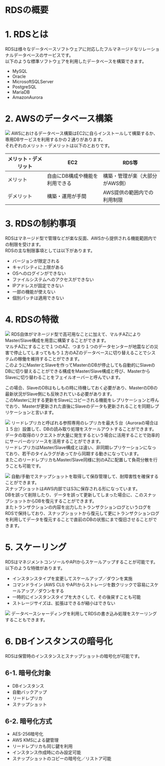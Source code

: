 # RDSの概要
# 1. RDSとは
RDSは様々なデータベースソフトウェアに対応したフルマネージドなリレーショナルデータベースのサービスです。  
以下のような標準ソフトウェアを利用したデータベースを構築できます。
- MySQL
- Oracle
- MicrosoftSQLServer
- PostgreSQL
- MariaDB
- AmazonAurora
# 2. AWSのデータベース構築
![](../../aws_cp_rds_overview_building_database.png)
AWSにおけるデータベース構築はEC2に自らインストールして構築するか、専用DBサービスを利用するかの２通りがあります。  
それぞれのメリット・デメリットは以下のとおりです。

| メリット・デメリット | EC2 | RDS等 |
|-------|-------|-------|
| メリット | 自由にDB構成や機能を利用できる | 構築・管理が楽（大部分がAWS側） |
| デメリット | 構築・運用が手間 | AWS提供の範囲内での利用制限 |
# 3. RDSの制約事項
RDSはマネージド型で管理などが楽な反面、AWSから提供される機能範囲内での制限を受けます。  
RDSの主な制限事項としては以下があります。
- バージョンが限定される
- キャパシティに上限がある
- OSへのログインができない
- ファイルシステムへのアクセスができない
- IPアドレスが固定できない
- 一部の機能が使えない
- 個別パッチは適用できない
# 4. RDSの特徴
![](../../aws_cp_rds_overview_feature_1.png)
RDS自体がマネージド型で高可用なことに加えて、マルチAZによりMaster/Slave構成を用意に構築することができます。  
マルチAZにすることで１つのAZ、つまり１つのデータセンターが地震などの災害で停止してしまってももう１方のAZのデータベースに切り替えることでシステムの稼働を維持することができます。  
このようにMasterとSlaveを作ってMasterのDBが停止しても自動的にSlaveのDBに切り替えることができる構成をMaster/Slave構成と呼び、MasterからSlaveに切り替わることをフェイルオーバーと呼んでいます。  

この場合、SlaveのDBはもしもの時に待機しておく必要があり、MasterのDBの最新状況がSlave側にも反映されている必要があります。  
このMasterに対する更新をSlaveにコピーされる機能をレプリケーションと呼んでおり、Masterが更新された直後にSlaveのデータも更新されることを同期レプリケーションと言います。

![](../../aws_cp_rds_overview_feature_2.png)
リードレプリカと呼ばれる参照専用のレプリカを最大５台（Auroraの場合は１５台）設置して、DBの読み取り処理をスケールアウトすることができます。  
データの取得のリクエストが大量に発生するという場合に活用することで効率的にサーバーのリソースを活用することができます。  
リードレプリカはMaster/Slave構成とは違い、非同期レプリケーションになっており、若干のタイムラグがあってから同期する動きになっています。  
またこのリードレプリカもMaster/Slave同様に別のAZに配置して負荷分散を行うことも可能です。

![](../../aws_cp_rds_overview_feature_3.png)
自動/手動でスナップショットを取得して保存管理して、耐障害性を確保することができます。  
スナップショットはAWS内部ではS3に保存される形になっています。  
DBを誤って削除したり、データを誤って更新してしまった場合に、このスナップショットからDBを復元することができます。  
またトランザクションの内容を出力したトランザクションログというログをRDSで保持しており、スナップショットから復元して更にトランザクションログを利用してデータを復元することで直前のDBの状態にまで復旧させることができます。
# 5. スケーリング
RDSはマネジメントコンソールやAPIからスケールアップすることが可能です。  
以下のような特徴があります。
- インスタンスタイプを変更してスケールアップ／ダウンを実施
- コマンドライン (AWS CLI) やAPIからストレージを数クリックで容易にスケールアップ／ダウンをする
- 一時的にインスタンスタイプを大きくして、その後戻すことも可能
- ストレージサイズは、拡張はできるが縮小はできない

![](../../aws_cp_rds_overview_sharding.png)
データベースシャーディングを利用してRDSの書き込み処理をスケーリングすることもできます。
# 6. DBインスタンスの暗号化
RDSは保管時のインスタンスとスナップショットの暗号化が可能です。  
## 6-1. 暗号化対象
- DBインスタンス
- 自動バックアップ
- リードレプリカ
- スナップショット
## 6-2. 暗号化方式
- AES-256暗号化
- AWS KMSによる鍵管理
- リードレプリカも同じ鍵を利用
- インスタンス作成時にのみ設定可能
- スナップショットのコピーの暗号化／リストア可能